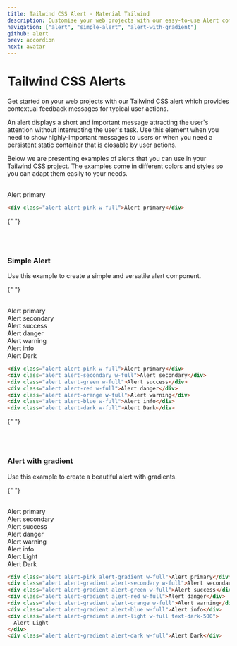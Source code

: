 ```yaml
---
title: Tailwind CSS Alert - Material Tailwind
description: Customise your web projects with our easy-to-use Alert component for Tailwind CSS using Material Design guidelines.
navigation: ["alert", "simple-alert", "alert-with-gradient"]
github: alert
prev: accordion
next: avatar
---
```


# Tailwind CSS Alerts

Get started on your web projects with our Tailwind CSS alert which provides contextual feedback messages for typical user actions.

An alert displays a short and important message attracting the user's attention without interrupting the user's task. Use this element when you need to show highly-important messages to users or when you need a persistent static container that is closable by user actions.

Below we are presenting examples of alerts that you can use in your Tailwind CSS project. The examples come in different colors and styles so you can adapt them easily to your needs.

<br />
<ComponentDemo id="alert">
  <div className="alert alert-pink mb-0 w-full">Alert primary</div>
</ComponentDemo>

```html showLineNumbers
<div class="alert alert-pink w-full">Alert primary</div>
```

{" "}

<br />
<br />

### Simple Alert

Use this example to create a simple and versatile alert component.

{" "}

<br />
<ComponentDemo id="simple-alert">
  <div className="alert alert-pink w-full">Alert primary</div>
  <div className="alert alert-secondary w-full">Alert secondary</div>
  <div className="alert alert-green w-full">Alert success</div>
  <div className="alert alert-red w-full">Alert danger</div>
  <div className="alert alert-orange w-full">Alert warning</div>
  <div className="alert alert-blue w-full">Alert info</div>
  <div className="alert alert-dark mb-0 w-full">Alert Dark</div>
</ComponentDemo>

```html showLineNumbers
<div class="alert alert-pink w-full">Alert primary</div>
<div class="alert alert-secondary w-full">Alert secondary</div>
<div class="alert alert-green w-full">Alert success</div>
<div class="alert alert-red w-full">Alert danger</div>
<div class="alert alert-orange w-full">Alert warning</div>
<div class="alert alert-blue w-full">Alert info</div>
<div class="alert alert-dark w-full">Alert Dark</div>
```

{" "}

<br />
<br />

### Alert with gradient

Use this example to create a beautiful alert with gradients.

{" "}

<br />
<ComponentDemo id="alert with gradient">
  <div className="alert alert-pink alert-gradient w-full">Alert primary</div>
  <div className="alert alert-gradient alert-secondary w-full">
    Alert secondary
  </div>
  <div className="alert alert-gradient alert-green w-full">Alert success</div>
  <div className="alert alert-gradient alert-red w-full">Alert danger</div>
  <div className="alert alert-gradient alert-orange w-full">Alert warning</div>
  <div className="alert alert-gradient alert-blue w-full">Alert info</div>
  <div className="alert alert-gradient alert-light w-full text-dark-500">
    Alert Light
  </div>
  <div className="alert alert-gradient alert-dark mb-0 w-full">Alert Dark</div>
</ComponentDemo>

```html showLineNumbers
<div class="alert alert-pink alert-gradient w-full">Alert primary</div>
<div class="alert alert-gradient alert-secondary w-full">Alert secondary</div>
<div class="alert alert-gradient alert-green w-full">Alert success</div>
<div class="alert alert-gradient alert-red w-full">Alert danger</div>
<div class="alert alert-gradient alert-orange w-full">Alert warning</div>
<div class="alert alert-gradient alert-blue w-full">Alert info</div>
<div class="alert alert-gradient alert-light w-full text-dark-500">
  Alert Light
</div>
<div class="alert alert-gradient alert-dark w-full">Alert Dark</div>
```
